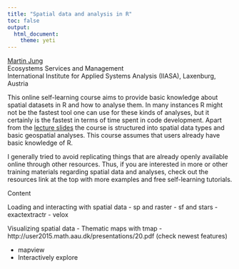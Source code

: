 ```yaml
---
title: "Spatial data and analysis in R"
toc: false
output: 
  html_document: 
    theme: yeti
---
```

  
  <a href="https://www.iiasa.ac.at/staff/staff.php?type=auto&visibility=visible&search=true&login=jung"> Martin Jung</a><br>
  Ecosystems Services and Management <br> 
  International Institute for Applied Systems Analysis (IIASA), Laxenburg, Austria 

<!-- Internal CDAT workshop at IIASA  -->

This online self-learning course aims to provide basic knowledge about spatial datasets in R and how to analyse them. In many instances R might not be the fastest tool one can use for these kinds of analyses, but it certainly is the fastest in terms of time spent in code development. 
Apart from the [lecture slides](https://iiasa.ac.at) the course is structured into spatial data types and basic geospatial analyses. This course assumes that users already have basic knowledge of R.

I generally tried to avoid replicating things that are already openly available online through other resources. Thus, if you are interested in more or other training materials regarding spatial data and analyses, check out the resources link at the top with more examples and free self-learning tutorials.


Content

Loading and interacting with spatial data
- sp and raster
- sf and stars
- exactextractr
- velox

Visualizing spatial data
- Thematic maps with tmap
- http://user2015.math.aau.dk/presentations/20.pdf (check newest features)



- mapview
- Interactively explore
